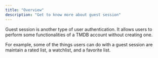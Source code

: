 ```yaml
---
title: "Overview"
description: "Get to know more about guest session"
---
```


Guest session is another type of user authentication. It allows users to perform some functionalities of a TMDB account without creating one.

For example, some of the things users can do with a guest session are maintain a rated list, a watchlist, and a favorite list.